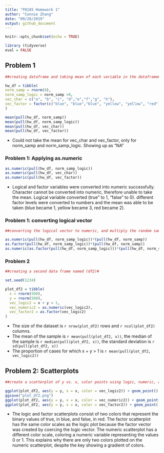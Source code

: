 ```yaml
---
title: "P8105 Homework 1"
author: "Connie Zhang"
date: "09/20/2019"
output: github_document
---
```


```r
knitr::opts_chunk$set(echo = TRUE)

library (tidyverse)
eval = FALSE
```

## Problem 1
```r
##creating dataframe and taking mean of each variable in the dataframe#

hw_df = tibble(
norm_samp = rnorm(8),
norm_samp_logic = norm_samp >0,
vec_char = c("a", "b", "c", "d","e","f","g", "h"),
vec_factor = factor(c("blue", "blue","blue", "yellow", "yellow", "red","red", "red"))
)

mean(pull(hw_df, norm_samp))
mean(pull(hw_df, norm_samp_logic))
mean(pull(hw_df, vec_char))
mean(pull(hw_df, vec_factor))

```
* Could not take the mean for vec_char and vec_factor, only for norm_samp and norm_samp_logic. Showing up as "NA"

### Problem 1: Applying as.numeric
```r

as.numeric(pull(hw_df, norm_samp_logic))
as.numeric(pull(hw_df, vec_char))
as.numeric(pull(hw_df, vec_factor))
```
* Logical and factor variables were converted into numeric successfully. Character cannot be converted into numeric, therefore unable to take the mean. Logical variable converted (true" to 1, "false" to 0). different factor levels were converted to numbers and the mean was able to be taken (blue became 1, yellow became 3, red became 2).

### Problem 1: converting logical vector
```r
##converting the logical vector to numeric, and multiply the random sample by the result, converting the logical vector to a factor, and multiply the random sample by the result, and convert the logical vector to a factor and then convert the result to numeric, and multiply the random sample by the result ##

as.numeric(pull(hw_df, norm_samp_logic))*(pull(hw_df, norm_samp))
as.factor(pull(hw_df, norm_samp_logic))*(pull(hw_df, norm_samp))
as.numeric(as.factor(pull(hw_df, norm_samp_logic)))*(pull(hw_df, norm_samp))
```


### Problem 2
```r
##creating a second data frame named (df2)# 

set.seed(1234)

plot_df2 = tibble(
  x = rnorm(500),
  y = rnorm(500),
  vec_logic2 = x + y > 1,
  vec_numeric2 = as.numeric(vec_logic2),
  vec_factor2 = as.factor(vec_logic2)
)
```
* The size of the dataset is `r nrow(plot_df2)` rows and `r ncol(plot_df2)` columns.
* The mean of the sample is `r mean(pull(plot_df2, x))`, the median of the sample is `r median(pull(plot_df2, x))`, the standard deviation is `r sd(pull(plot_df2, x))`
* The proportion of cases for which x + y > 1 is `r mean(pull(plot_df2, vec_logic2))`

## Problem 2: Scatterplots
```r
##create a scatterplot of y vs. x, color points using logic, numeric, and factor variables#

ggplot(plot_df2, aes(y = y, x = x, color = vec_logic2)) + geom_point()
ggsave("plot_df2.png")
ggplot(plot_df2, aes(y = y, x = x, color = vec_numeric2)) + geom_point()
ggplot(plot_df2, aes(y = y, x = x, color = vec_factor2)) + geom_point()
```

* The logic and factor scatterplots consist of two colors that represent the binary values of true, in blue, and false, in red. The factor scatterplot has the same color scales as the logic plot because the factor vector was created by coercing the logic  vector. The numeric scatterplot has a different color scale, coloring a numeric variable representing the values 0 or 1. This explains why there are only two colors plotted on the numeric scatterplot, despite the key showing a gradient of colors.  